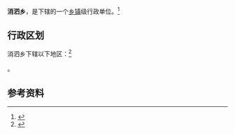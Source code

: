 {{中国乡级行政区|42/01/14/200/000}}

'''消泗乡'''，是{{PRC admin/fullname|42/01/14/200/000|3}}下辖的一个[[乡镇|乡镇]]级行政单位。<ref>{{PRC admin/ref sgc|{{PRC admin/parent|42/01/14/200/000}}}}</ref>

== 行政区划 ==

消泗乡下辖以下地区：<ref>{{PRC admin/ref sgc|42/01/14/200/000}}</ref>

{{PRC admin/children|42/01/14/200/000}}。

== 参考资料 ==

{{reflist}}

{{行政区划小作品}}
{{PRC admin/navcat|42/01/14/200/000}}